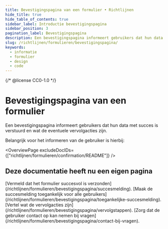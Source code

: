 ```yaml
---
title: Bevestigingspagina van een formulier • Richtlijnen
hide_title: true
hide_table_of_contents: true
sidebar_label: Introductie bevestigingspagina
sidebar_position: 3
pagination_label: Bevestigingspagina
description: Een bevestigingspagina informeert gebruikers dat hun data met succes is verstuurd en wat de eventuele vervolgacties zijn.
slug: /richtlijnen/formulieren/bevestigingspagina/
keywords:
  - informatie
  - formulier
  - design
  - code
---
```


{/* @license CC0-1.0 */}


# Bevestigingspagina van een formulier

Een bevestigingspagina informeert gebruikers dat hun data met succes is verstuurd en wat de eventuele vervolgacties zijn.

Belangrijk voor het informeren van de gebruiker is hierbij:

<OverviewPage excludeDocIDs={["richtlijnen/formulieren/confirmation/README"]} />

## Deze documentatie heeft nu een eigen pagina

<FragmentRedirect id="vermeld-dat-het-formulier-succesvol-is-verzonden">
  [Vermeld dat het formulier succesvol is verzonden](/richtlijnen/formulieren/bevestigingspagina/succesmelding).
</FragmentRedirect>
<FragmentRedirect id="maak-de-succesmelding-toegankelijk-voor-alle-gebruikers">
  [Maak de succesmelding toegankelijk voor alle
  gebruikers](/richtlijnen/formulieren/bevestigingspagina/toegankelijke-succesmelding).
</FragmentRedirect>
<FragmentRedirect id="vertel-wat-de-vervolgacties-zijn">
  [Vertel wat de vervolgacties zijn](/richtlijnen/formulieren/bevestigingspagina/vervolgstappen).
</FragmentRedirect>
<FragmentRedirect id="zorg-dat-de-gebruiker-contact-op-kan-nemen-bij-vragen">
  [Zorg dat de gebruiker contact op kan nemen bij
  vragen](/richtlijnen/formulieren/bevestigingspagina/contact-bij-vragen).
</FragmentRedirect>

<FormFooterInfo />
